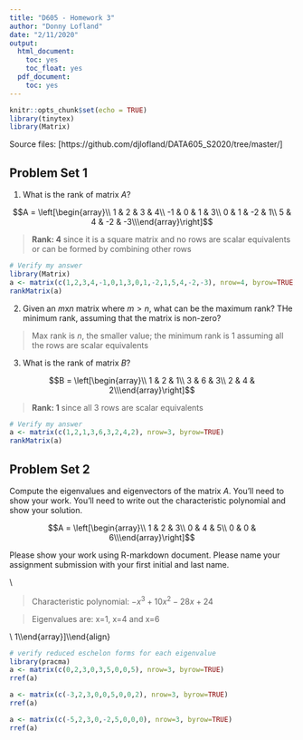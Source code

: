 ```yaml
---
title: "D605 - Homework 3"
author: "Donny Lofland"
date: "2/11/2020"
output:
  html_document:
    toc: yes
    toc_float: yes
  pdf_document:
    toc: yes
---
```


```r
knitr::opts_chunk$set(echo = TRUE)
library(tinytex)
library(Matrix)
```

Source files: [https://github.com/djlofland/DATA605_S2020/tree/master/]

## Problem Set 1

(1) What is the rank of matrix $A$?

$$A = \left[\begin{array}\\
1 & 2 & 3 & 4\\
-1 & 0 & 1 & 3\\
0 & 1 & -2 & 1\\
5 & 4 & -2 & -3\\\end{array}\right]$$

> **Rank: 4** since it is a square matrix and no rows are scalar equivalents or can be formed by combining other rows

```r
# Verify my answer
library(Matrix)
a <- matrix(c(1,2,3,4,-1,0,1,3,0,1,-2,1,5,4,-2,-3), nrow=4, byrow=TRUE)
rankMatrix(a)
```

(2) Given an $m \text{x} n$ matrix where $m > n$, what can be the maximum rank? THe minimum rank, assuming that the matrix is non-zero?

> Max rank is $n$, the smaller value; the minimum rank is 1 assuming all the rows are scalar equivalents

(3) What is the rank of matrix $B$?

$$B = \left[\begin{array}\\
1 & 2 & 1\\
3 & 6 & 3\\
2 & 4 & 2\\\end{array}\right]$$

> **Rank: 1** since all 3 rows are scalar equivalents

```r
# Verify my answer
a <- matrix(c(1,2,1,3,6,3,2,4,2), nrow=3, byrow=TRUE)
rankMatrix(a)
```

## Problem Set 2

Compute the eigenvalues and eigenvectors of the matrix $A$. You'll need to show your work. You'll need to write out the characteristic polynomial and show your solution.

$$A = \left[\begin{array}\\
1 & 2 & 3\\
0 & 4 & 5\\
0 & 0 & 6\\\end{array}\right]$$

Please show your work using R-markdown document.  Please name your assignment submission with your first initial and last name.

\begin{align}
p_{A} (x) &= det (A -xI{_n})\\
p_{A} (x) &= \left|\begin{array}\\(1-x) & 2 & 3\\0 & (4-x) & 5\\0 & 0 & (6-x)\\\end{array} \right|\\

p_{A} (x) &= (1-x)(4-x)(6-x) - (2)0 + (3)(0)\\
  &= (4-4x+x^2)(6-x)\\
    &= 24-24x+6x^2-4x+4x^2-x^3\\
    &= -x^3 + 10x^2 - 28x + 24
\end{align}\\

> Characteristic polynomial: $-x^3 + 10x^2 - 28x + 24$ 

> Eigenvalues are: x=1, x=4 and x=6  

\begin{align}
x=1\text{: }A - 1I_3 = 
\left[\begin{array}\\
1 & 2 & 3\\
0 & 4 & 5\\
0 & 0 & 6\\\end{array}\right] - 1\left[\begin{array}\\
1 & 0 & 0\\
0 & 1 & 0\\
0 & 0 & 1\\\end{array}\right] = \left[\begin{array}\\
0 & 2 & 3\\
0 & 3 & 5\\
0 & 0 & 5\\\end{array}\right]\\
\left[\begin{array}\\
0 & 2 & 3\\
0 & 3 & 5\\
0 & 0 & 5\\\end{array}\right] \xrightarrow[\text{ }]{\text{R1/2}} 
\left[\begin{array}\\
0 & 1 & \frac{3}{2}\\
0 & 3 & 5\\
0 & 0 & 5\\\end{array}\right] \xrightarrow[\text{ }]{\text{R2-3R1}}  
\left[\begin{array}\\
0 & 1 & \frac{3}{2}\\
0 & 0 & \frac{1}{2}\\
0 & 0 & 5\\\end{array}\right] \xrightarrow[\text{ }]{\text{R1-3R2}}
\left[\begin{array}\\
0 & 1 & 0\\
0 & 0 & \frac{1}{2}\\
0 & 0 & 5\\\end{array}\right]  \xrightarrow[\text{ }]{\text{R3-10R2}}
\left[\begin{array}\\
0 & 1 & 0\\
0 & 0 & \frac{1}{2}\\
0 & 0 & 0\\\end{array}\right]  \xrightarrow[\text{ }]{\text{2R2}}
\left[\begin{array}\\
0 & 1 & 0\\
0 & 0 & 1\\
0 & 0 & 0\\\end{array}\right]\\

x=4\text{: }A - 4I_3 = 
\left[\begin{array}\\
1 & 2 & 3\\
0 & 4 & 5\\
0 & 0 & 6\\\end{array}\right] - 4\left[\begin{array}\\
1 & 0 & 0\\
0 & 1 & 0\\
0 & 0 & 1\\\end{array}\right] = \left[\begin{array}\\
-3 & 2 & 3\\
0 & 0 & 5\\
0 & 0 & 2\\\end{array}\right]\\
\left[\begin{array}\\
-3 & 2 & 3\\
0 & 0 & 5\\
0 & 0 & 2\\\end{array}\right] \xrightarrow[\text{ }]{\text{R1/-3}} 
\left[\begin{array}\\
1 & -\frac{2}{3} & 1\\
0 & 0 & 5\\
0 & 0 & 2\\\end{array}\right] \xrightarrow[\text{ }]{\text{R2/5}}  
\left[\begin{array}\\
1 & -\frac{2}{3} & 0\\
0 & 0 & 1\\
0 & 0 & 2\\\end{array}\right] \xrightarrow[\text{ }]{\text{R3-2R2}}
\left[\begin{array}\\
1 & -\frac{2}{3} & 0\\
0 & 0 & 1\\
0 & 0 & 0\\\end{array}\right]\\

x=6\text{: }A - 6I_3 = 
\left[\begin{array}\\
1 & 2 & 3\\
0 & 4 & 5\\
0 & 0 & 6\\\end{array}\right] - 6\left[\begin{array}\\
1 & 0 & 0\\
0 & 1 & 0\\
0 & 0 & 1\\\end{array}\right] = \left[\begin{array}\\
-5 & 2 & 3\\
0 & -2 & 5\\
0 & 0 & 0\\\end{array}\right]\\
\left[\begin{array}\\
-5 & 2 & 3\\
0 & -2 & 5\\
0 & 0 & 0\\\end{array}\right] \xrightarrow[\text{ }]{\text{R1=R1+R2}} \left[\begin{array}\\
-5 & 0 & 8\\
0 & -2 & 5\\
0 & 0 & 0\\\end{array}\right] \xrightarrow[\text{ }]{\text{R1/-5}}  
\left[\begin{array}\\
1 & 0 & -\frac{8}{5}\\
0 & -2 & 5\\
0 & 0 & 0\\\end{array}\right] \xrightarrow[\text{ }]{\text{R2/-2}}
\left[\begin{array}\\
1 & 0 & -\frac{8}{5}\\
0 & 1 & -\frac{5}{2}\\
0 & 0 & 0\\\end{array}\right]\\
x=1, \left[\begin{array}\\
1\\
1\\
1\\\end{array}\right];\ \ \ 
x=4, \left[\begin{array}\\
\frac{2}{3}\\
1\\
1\\\end{array}\right];\ \ \ 
x=6, \left[\begin{array}\\
\frac{8}{5}\\
\frac{5}{2}\\
1\\\end{array}\right]\\\end{align}


```r
# verify reduced eschelon forms for each eigenvalue
library(pracma)
a <- matrix(c(0,2,3,0,3,5,0,0,5), nrow=3, byrow=TRUE)
rref(a)

a <- matrix(c(-3,2,3,0,0,5,0,0,2), nrow=3, byrow=TRUE)
rref(a)

a <- matrix(c(-5,2,3,0,-2,5,0,0,0), nrow=3, byrow=TRUE)
rref(a)

```

